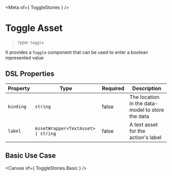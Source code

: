 
<Meta of={ ToggleStories } />

# Toggle Asset

> type: `toggle`

It provides a `Toggle` component that can be used to enter a boolean represented value


## DSL Properties

| Property | Type | Required | Description |
| --- | --- | --- | --- |
| `binding` | `string` | false | The location in the data-model to store the data |
| `label` | `AssetWrapper<TextAsset> \| string` | false | A text asset for the action's label |


## Basic Use Case

<Canvas of={ ToggleStories.Basic } />